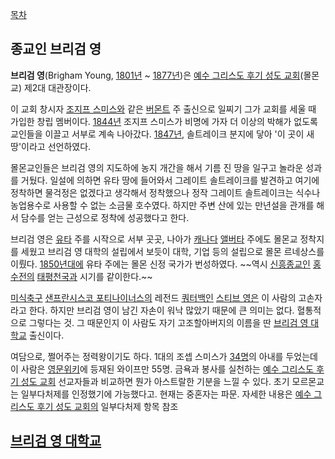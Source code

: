 [[목차]]
== 종교인 브리검 영 ==
'''브리검 영'''(Brigham Young, [[1801년]] ~ [[1877년]])은 [[예수 그리스도 후기 성도 교회]](몰몬교) 제2대 대관장이다.

이 교회 창시자 [[조지프 스미스]]와 같은 [[버몬트]] 주 출신으로 일찌기 그가 교회를 세울 때 가입한 창립 멤버이다. [[1844년]] 조지프 스미스가 비명에 가자 더 이상의 박해가 없도록 교인들을 이끌고 서부로 계속 나아갔다. [[1847년]], 솔트레이크 분지에 닿아 '이 곳이 새 땅'이라고 선언하였다.

몰몬교인들은 브리검 영의 지도하에 농지 개간을 해서 기름 진 땅을 일구고 놀라운 성과를 거뒀다. 일설에 의하면 유타 땅에 들어와서 그레이트 솔트레이크를 발견하고 여기에 정착하면 물걱정은 없겠다고 생각해서 정착했으나 정작 그레이트 솔트레이크는 식수나 농업용수로 사용할 수 없는 소금물 호수였다. 하지만 주변 산에 있는 만년설을 관개를 해서 담수를 얻는 근성으로 정착에 성공했다고 한다.

브리검 영은 [[유타]] 주를 시작으로 서부 곳곳, 나아가 [[캐나다]] [[앨버타]] 주에도 몰몬교 정착지를 세웠고 브리검 영 대학의 설립에서 보듯이 대학, 기업 등의 설립으로 몰몬 르네상스를 이뤘다. [[1850년대]]에 유타 주에는 몰몬 신정 국가가 번성하였다. ~~역시 [[신흥종교]]인 [[홍수전]]의 [[태평천국]]과 시기를 같이한다.~~

[[미식축구]] [[샌프란시스코 포티나이너스]]의 레전드 [[쿼터백]]인 [[스티브 영]]은 이 사람의 고손자라고 한다. 하지만 브리검 영이 남긴 자손이 워낙 많았기 때문에 큰 의미는 없다. 혈통적으로 그렇다는 것. 그 때문인지 이 사람도 자기 고조할아버지의 이름을 딴 [[브리검 영 대학교]] 출신이다.

여담으로, 쩔어주는 정력왕이기도 하다. 1대의 조셉 스미스가 [http://www.wivesofjosephsmith.org/ 34명]의 아내를 두었는데 이 사람은 [http://en.wikipedia.org/wiki/List_of_Brigham_Young's_wives 영문위키]에 등재된 와이프만 55명. 금욕과 봉사를 실천하는 [[예수 그리스도 후기 성도 교회]] 선교자들과 비교하면 뭔가 아스트랄한 기분을 느낄 수 있다. 초기 모르몬교는 일부다처제를 인정했기에 가능했다고. 현재는 중혼자는 파문. 자세한 내용은 [["예수 그리스도 후기 성도 교회#s-8"|예수 그리스도 후기 성도 교회]]의 일부다처제 항목 참조

== [[브리검 영 대학교]] ==
